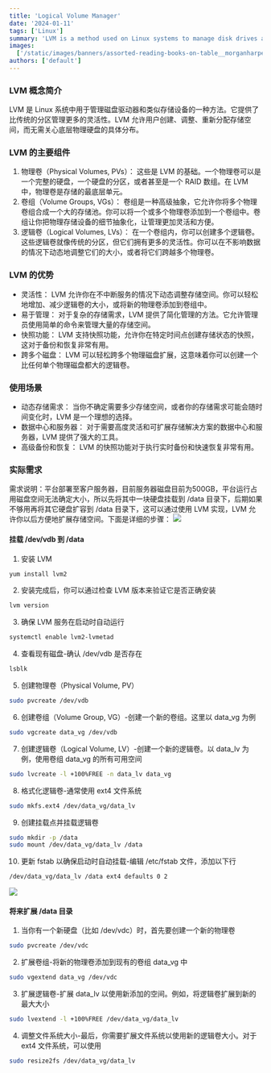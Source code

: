 ```yaml
---
title: 'Logical Volume Manager'
date: '2024-01-11'
tags: ['Linux']
summary: 'LVM is a method used on Linux systems to manage disk drives and similar storage devices.'
images:
  ['/static/images/banners/assorted-reading-books-on-table__morganharpernichols__OMXPrCAhxrE.jpeg']
authors: ['default']
---
```


### LVM 概念简介

LVM 是 Linux 系统中用于管理磁盘驱动器和类似存储设备的一种方法。它提供了比传统的分区管理更多的灵活性。LVM 允许用户创建、调整、重新分配存储空间，而无需关心底层物理硬盘的具体分布。

### LVM 的主要组件

1. 物理卷（Physical Volumes, PVs）：
这些是 LVM 的基础。一个物理卷可以是一个完整的硬盘，一个硬盘的分区，或者甚至是一个 RAID 数组。在 LVM 中，物理卷是存储的最底层单元。
2. 卷组（Volume Groups, VGs）：
卷组是一种高级抽象，它允许你将多个物理卷组合成一个大的存储池。你可以将一个或多个物理卷添加到一个卷组中。卷组让你把物理存储设备的细节抽象化，让管理更加灵活和方便。
3. 逻辑卷（Logical Volumes, LVs）：
在一个卷组内，你可以创建多个逻辑卷。这些逻辑卷就像传统的分区，但它们拥有更多的灵活性。你可以在不影响数据的情况下动态地调整它们的大小，或者将它们跨越多个物理卷。

### LVM 的优势

- 灵活性： LVM 允许你在不中断服务的情况下动态调整存储空间。你可以轻松地增加、减少逻辑卷的大小，或将新的物理卷添加到卷组中。
- 易于管理： 对于复杂的存储需求，LVM 提供了简化管理的方法。它允许管理员使用简单的命令来管理大量的存储空间。
- 快照功能： LVM 支持快照功能，允许你在特定时间点创建存储状态的快照，这对于备份和恢复非常有用。
- 跨多个磁盘： LVM 可以轻松跨多个物理磁盘扩展，这意味着你可以创建一个比任何单个物理磁盘都大的逻辑卷。

### 使用场景

- 动态存储需求： 当你不确定需要多少存储空间，或者你的存储需求可能会随时间变化时，LVM 是一个理想的选择。
- 数据中心和服务器： 对于需要高度灵活和可扩展存储解决方案的数据中心和服务器，LVM 提供了强大的工具。
- 高级备份和恢复： LVM 的快照功能对于执行实时备份和快速恢复非常有用。

### 实际需求

需求说明：平台部署至客户服务器，目前服务器磁盘目前为500GB，平台运行占用磁盘空间无法确定大小，所以先将其中一块硬盘挂载到 /data 目录下，后期如果不够用再将其它硬盘扩容到 /data 目录下，这可以通过使用 LVM 实现，LVM 允许你以后方便地扩展存储空间。下面是详细的步骤：
![](/static/images/lvm-2.png)

#### 挂载 /dev/vdb 到 /data

1. 安装 LVM
```bash
yum install lvm2
```

2. 安装完成后，你可以通过检查 LVM 版本来验证它是否正确安装
```bash
lvm version
```

3. 确保 LVM 服务在启动时自动运行
```bash
systemctl enable lvm2-lvmetad
```

4.  查看现有磁盘-确认 /dev/vdb 是否存在
```bash
lsblk
```

5. 创建物理卷（Physical Volume, PV）
```bash
sudo pvcreate /dev/vdb
```

6.  创建卷组（Volume Group, VG）-创建一个新的卷组。这里以 data_vg 为例
```bash
sudo vgcreate data_vg /dev/vdb
```

7. 创建逻辑卷（Logical Volume, LV）-创建一个新的逻辑卷。以 data_lv 为例，使用卷组 data_vg 的所有可用空间
```bash
sudo lvcreate -l +100%FREE -n data_lv data_vg
```

8. 格式化逻辑卷-通常使用 ext4 文件系统
```bash
sudo mkfs.ext4 /dev/data_vg/data_lv
```

9. 创建挂载点并挂载逻辑卷
```bash
sudo mkdir -p /data
sudo mount /dev/data_vg/data_lv /data
```

10. 更新 fstab 以确保启动时自动挂载-编辑 /etc/fstab 文件，添加以下行
```bash
/dev/data_vg/data_lv /data ext4 defaults 0 2
```

![](/static/images/lvm-1.png)

#### 将来扩展 /data 目录

1. 当你有一个新硬盘（比如 /dev/vdc）时，首先要创建一个新的物理卷
```bash
sudo pvcreate /dev/vdc
```

2. 扩展卷组-将新的物理卷添加到现有的卷组 data_vg 中
```bash
sudo vgextend data_vg /dev/vdc
```

3. 扩展逻辑卷-扩展 data_lv 以使用新添加的空间。例如，将逻辑卷扩展到新的最大大小
```bash
sudo lvextend -l +100%FREE /dev/data_vg/data_lv
```

4. 调整文件系统大小-最后，你需要扩展文件系统以使用新的逻辑卷大小。对于 ext4 文件系统，可以使用

```bash
sudo resize2fs /dev/data_vg/data_lv
```
